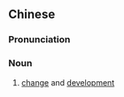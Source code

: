 {{also|流变}}
==Chinese==
{{zh-forms|s=流变}}

===Pronunciation===
{{zh-pron
|m=liúbiàn
|c=lau4 bin3
|cat=n
}}

===Noun===
{{zh-noun}}

# [[change]] and [[development]]